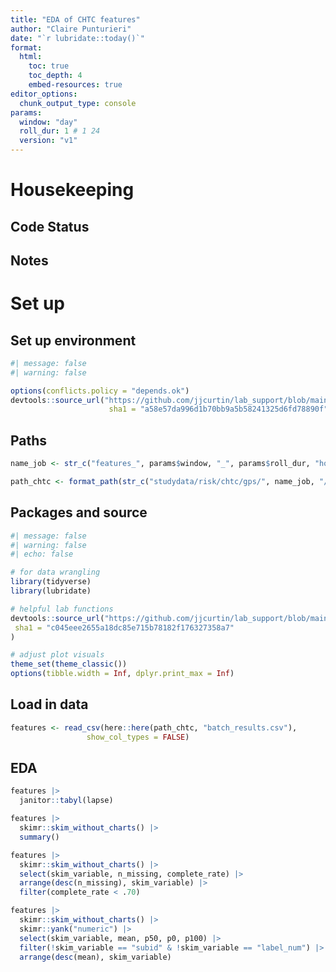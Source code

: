 ```yaml
---
title: "EDA of CHTC features"
author: "Claire Punturieri"
date: "`r lubridate::today()`"
format: 
  html:
    toc: true
    toc_depth: 4
    embed-resources: true
editor_options: 
  chunk_output_type: console
params:
  window: "day"
  roll_dur: 1 # 1 24
  version: "v1"
---
```


# Housekeeping

## Code Status


## Notes


# Set up

## Set up environment

```r
#| message: false
#| warning: false

options(conflicts.policy = "depends.ok")
devtools::source_url("https://github.com/jjcurtin/lab_support/blob/main/format_path.R?raw=true", 
                      sha1 = "a58e57da996d1b70bb9a5b58241325d6fd78890f")
```

## Paths

```r
name_job <- str_c("features_", params$window, "_", params$roll_dur, "hour_", params$version)

path_chtc <- format_path(str_c("studydata/risk/chtc/gps/", name_job, "/output"))
```

## Packages and source

```r
#| message: false
#| warning: false
#| echo: false

# for data wrangling
library(tidyverse)
library(lubridate)

# helpful lab functions
devtools::source_url("https://github.com/jjcurtin/lab_support/blob/main/fun_eda.R?raw=true",
 sha1 = "c045eee2655a18dc85e715b78182f176327358a7"
)

# adjust plot visuals
theme_set(theme_classic())
options(tibble.width = Inf, dplyr.print_max = Inf)
```

## Load in data

```r
features <- read_csv(here::here(path_chtc, "batch_results.csv"), 
                 show_col_types = FALSE)
```

## EDA

```r
features |> 
  janitor::tabyl(lapse)
```

```r
features |>  
  skimr::skim_without_charts() |> 
  summary()
```

```r
features |>  
  skimr::skim_without_charts() |> 
  select(skim_variable, n_missing, complete_rate) |> 
  arrange(desc(n_missing), skim_variable) |> 
  filter(complete_rate < .70)
```

```r
features |>  
  skimr::skim_without_charts() |> 
  skimr::yank("numeric") |> 
  select(skim_variable, mean, p50, p0, p100) |> 
  filter(!skim_variable == "subid" & !skim_variable == "label_num") |> 
  arrange(desc(mean), skim_variable)
```
